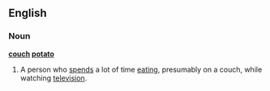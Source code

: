 ==English==
===Noun===
'''[[couch]] [[potato]]'''

#A person who [[spend]]s a lot of time [[eat]]ing, presumably on a couch, while watching [[television]].